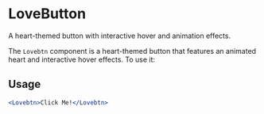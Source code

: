 
<Meta title="Buttons/LoveButton" component={Lovebtn} />

# LoveButton

A heart-themed button with interactive hover and animation effects.


The `Lovebtn` component is a heart-themed button that features an animated heart and interactive hover effects. To use it:

## Usage

```jsx
<Lovebtn>Click Me!</Lovebtn>

 